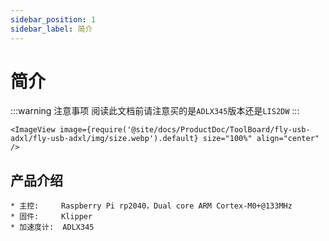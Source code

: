 ```yaml
---
sidebar_position: 1
sidebar_label: 简介
---
```





# 简介

:::warning 注意事项
阅读此文档前请注意买的是`ADLX345`版本还是`LIS2DW`
:::

    <ImageView image={require('@site/docs/ProductDoc/ToolBoard/fly-usb-adxl/fly-usb-adxl/img/size.webp').default} size="100%" align="center" />

## 产品介绍

    * 主控:     Raspberry Pi rp2040，Dual core ARM Cortex-M0+@133MHz
    * 固件:     Klipper
    * 加速度计:  ADLX345
